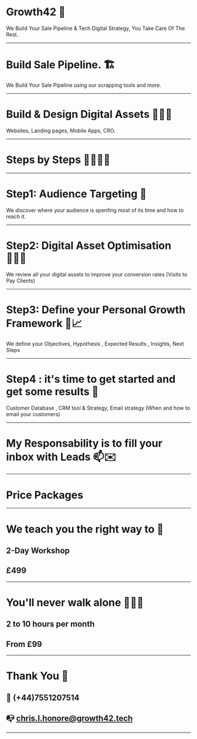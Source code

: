 # Growth42 🚀

We Build Your Sale Pipeline & Tech Digital Strategy, You Take Care Of The Rest.


--- 

# Build Sale Pipeline. 🏗
We Build Your Sale Pipeline using our scrapping tools and more.



--- 

# Build & Design Digital Assets 👨🏽‍💻
Websites, Landing pages, Mobile Apps, CRO.  


--- 

# Steps by Steps 🦶🏽🦶🏽


--- 


# Step1: Audience Targeting 🎯

We discover where your audience is spenfing most of its time and how to reach it.

--- 

# Step2: Digital Asset Optimisation 👨🏽‍🏭

We review all your digital assets to improve your conversion rates (Visits to Pay Clients)

--- 

# Step3: Define your Personal Growth Framework 📝📈

We define your Objectives, Hypothesis , Expected Results , Insights, Next Steps

--- 

# Step4 : it's time to get started and get some results 🧰
 
 Customer Database , CRM tool & Strategy, Email strategy (When and how to email your customers)


--- 

# My Responsability is to fill your inbox with Leads 📫✉️

---

# Price Packages

--- 

# We teach you the right way to 🎣

## 2-Day Workshop 

## £499


--- 

# You'll never walk alone 👨🏼‍🎤

##  2 to 10 hours per month

## From £99


--- 

# Thank You 🥳

## 📱󠁧󠁢󠁥󠁮󠁧󠁿   (+44)7551207514

## 📭   chris.l.honore@growth42.tech


--- 


